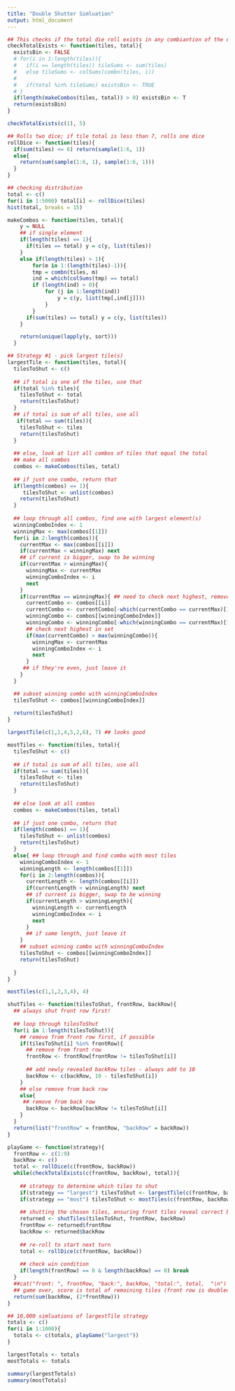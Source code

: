 ```yaml
---
title: "Double Shutter Simluation"
output: html_document
---
```


```r
## This checks if the total die roll exists in any combiantion of the existing tiles. 
checkTotalExists <- function(tiles, total){
  existsBin <- FALSE
  # for(i in 1:length(tiles)){
  #   if(i == length(tiles)) tileSums <- sum(tiles)
  #   else tileSums <- colSums(combn(tiles, i))
  #   
  #   if(total %in% tileSums) existsBin <- TRUE
  # }
  if(length(makeCombos(tiles, total)) > 0) existsBin <- T
  return(existsBin)
}

checkTotalExists(c(1), 5)
```

```r
## Rolls two dice; if tile total is less than 7, rolls one dice
rollDice <- function(tiles){
  if(sum(tiles) <= 6) return(sample(1:6, 1))
  else{
    return(sum(sample(1:6, 1), sample(1:6, 1)))
  }
}

## checking distribution
total <- c()
for(i in 1:5000) total[i] <- rollDice(tiles)
hist(total, breaks = 15)
```

```r
makeCombos <- function(tiles, total){
    y = NULL
    ## if single element
    if(length(tiles) == 1){
      if(tiles == total) y = c(y, list(tiles))
    }
    else if(length(tiles) > 1){
        for(m in 1:(length(tiles)-1)){
        tmp = combn(tiles, m)
        ind = which(colSums(tmp) == total)
        if (length(ind) > 0){
            for (j in 1:length(ind))
                y = c(y, list(tmp[,ind[j]]))
            }
        }
      if(sum(tiles) == total) y = c(y, list(tiles))
    }

    return(unique(lapply(y, sort)))
  }

```

```r
## Strategy #1 - pick largest tile(s)
largestTile <- function(tiles, total){
  tilesToShut <- c()
  
  ## if total is one of the tiles, use that
  if(total %in% tiles){
    tilesToShut <- total
    return(tilesToShut)
  }
  ## if total is sum of all tiles, use all
   if(total == sum(tiles)){
    tilesToShut <- tiles
    return(tilesToShut)
  }
  
  ## else, look at list all combos of tiles that equal the total
  ## make all combos
  combos <- makeCombos(tiles, total)
  
  ## if just one combo, return that
  if(length(combos) == 1){
     tilesToShut <- unlist(combos)
    return(tilesToShut)
  }
  
  ## loop through all combos, find one with largest element(s)
  winningComboIndex <- 1
  winningMax <- max(combos[[1]])
  for(i in 2:length(combos)){
    currentMax <- max(combos[[i]])
    if(currentMax < winningMax) next
    ## if current is bigger, swap to be winning
    if(currentMax > winningMax){
      winningMax <- currentMax
      winningComboIndex <- i
      next
    }
    if(currentMax == winningMax){ ## need to check next highest, remove ONE OF highest
      currentCombo <- combos[[i]]
      currentCombo <- currentCombo[-which(currentCombo == currentMax)[1]]
      winningCombo <- combos[[winningComboIndex]]
      winningCombo <- winningCombo[-which(winningCombo == currentMax)[1]]
      ## check next highest in set
      if(max(currentCombo) > max(winningCombo)){
        winningMax <- currentMax
        winningComboIndex <- i
        next
      }
     ## if they're even, just leave it
    }
  }

  ## subset winning combo with winningComboIndex
  tilesToShut <- combos[[winningComboIndex]]
 
  return(tilesToShut)
}

largestTile(c(1,1,4,5,2,6), 7) ## looks good
```

```r
mostTiles <- function(tiles, total){
  tilesToShut <- c()
  
  ## if total is sum of all tiles, use all
  if(total == sum(tiles)){
    tilesToShut <- tiles
    return(tilesToShut)
  }
  
  ## else look at all combos
  combos <- makeCombos(tiles, total)
  
  ## if just one combo, return that
  if(length(combos) == 1){
    tilesToShut <- unlist(combos)
    return(tilesToShut)
  }
  else{ ## loop through and find combo with most tiles
    winningComboIndex <- 1
    winningLength <- length(combos[[1]])
    for(i in 2:length(combos)){
      currentLength <- length(combos[[i]])
      if(currentLength < winningLength) next
      ## if current is bigger, swap to be winning
      if(currentLength > winningLength){
        winningLength <- currentLength
        winningComboIndex <- i
        next
      }
      ## if same length, just leave it
    }
    ## subset winning combo with winningComboIndex
    tilesToShut <- combos[[winningComboIndex]]
    return(tilesToShut)
    
  }
}

mostTiles(c(1,1,2,3,4), 4)

```



```r

shutTiles <- function(tilesToShut, frontRow, backRow){
  ## always shut front row first!
  
  ## loop through tilesToShut
  for(i in 1:length(tilesToShut)){
    ## remove from front row first, if possible
    if(tilesToShut[i] %in% frontRow){ 
      ## remove from front row
      frontRow <- frontRow[frontRow != tilesToShut[i]]
      
      ## add newly revealed backRow tiles - always add to 10
      backRow <- c(backRow, 10 - tilesToShut[i])
    }
    ## else remove from back row
    else{
     ## remove from back row
      backRow <- backRow[backRow != tilesToShut[i]]
    }
  }
  return(list("frontRow" = frontRow, "backRow" = backRow))
}

```


```r
playGame <- function(strategy){
  frontRow <- c(1:9)
  backRow <- c()
  total <- rollDice(c(frontRow, backRow))
  while(checkTotalExists(c(frontRow, backRow), total)){
    
    ## strategy to determine which tiles to shut
    if(strategy == "largest") tilesToShut <- largestTile(c(frontRow, backRow), total)
    if(strategy == "most") tilesToShut <- mostTiles(c(frontRow, backRow), total)
    
    ## shutting the chosen tiles, ensuring front tiles reveal correct back tiles
    returned <- shutTiles(tilesToShut, frontRow, backRow)
    frontRow <- returned$frontRow
    backRow <- returned$backRow
    
    ## re-roll to start next turn
    total <- rollDice(c(frontRow, backRow))
    
    ## check win condition
    if(length(frontRow) == 0 & length(backRow) == 0) break
  }
  ##cat("front: ", frontRow, "back:", backRow, "total:", total,  "\n")
  ## game over, score is total of remaining tiles (front row is doubled)
  return(sum(backRow, (2*frontRow)))
}

```

```r
## 10,000 simluations of largestTile strategy
totals <- c()
for(i in 1:1000){
  totals <- c(totals, playGame("largest"))
}

largestTotals <- totals
mostTotals <- totals

summary(largestTotals)
summary(mostTotals)

```

